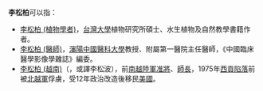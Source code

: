 '''李松柏'''可以指：
* [[李松柏_(植物學者)|李松柏 (植物學者)]]，[[台灣大學|台灣大學]]植物研究所碩士、水生植物及自然教學書籍作者。
* [[李松柏_(醫師)|李松柏 (醫師)]]，[[瀋陽|瀋陽]][[中國醫科大學|中國醫科大學]]教授、附屬第一醫院主任醫師，《中國臨床醫學影像學雜誌》編委。
* [[李松柏_(越南)|李松柏 (越南)]]（{{lang|vi|Lý Tòng Bá}}，或譯李松波），前[[南越陸軍|南越陸軍]][[准將|准將]]、[[師_(軍隊)|師長]]，1975年[[西貢陷落|西貢陷落]]前被[[北越軍|北越軍]]俘虜，受12年政治改造後移民[[美國|美國]]。

{{disambig|S松柏|cat=三字李姓人名消歧义}}